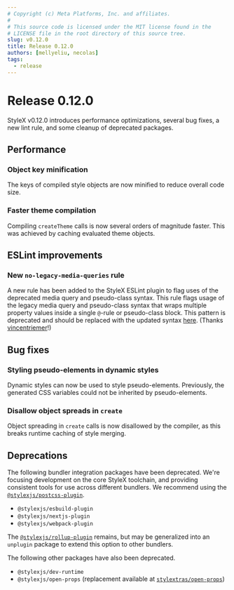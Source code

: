 ```yaml
---
# Copyright (c) Meta Platforms, Inc. and affiliates.
#
# This source code is licensed under the MIT license found in the
# LICENSE file in the root directory of this source tree.
slug: v0.12.0
title: Release 0.12.0
authors: [mellyeliu, necolas]
tags:
  - release
---
```


# Release 0.12.0

StyleX v0.12.0 introduces performance optimizations, several bug fixes, a new lint rule, and some cleanup of deprecated packages.

## Performance

### Object key minification

The keys of compiled style objects are now minified to reduce overall code size.

### Faster theme compilation

Compiling `createTheme` calls is now several orders of magnitude faster. This was achieved by caching evaluated theme objects.

## ESLint improvements

### New `no-legacy-media-queries` rule

A new rule has been added to the StyleX ESLint plugin to flag uses of the deprecated media query and pseudo-class syntax. This rule flags usage of the legacy media query and pseudo-class syntax that wraps multiple property values inside a single `@`-rule or pseudo-class block. This pattern is deprecated and should be replaced with the updated syntax [here](https://stylexjs.com/docs/learn/styling-ui/defining-styles/#media-queries-and-other--rules). (Thanks [vincentriemer](https://github.com/vincentriemer)!)

## Bug fixes

### Styling pseudo-elements in dynamic styles

Dynamic styles can now be used to style pseudo-elements. Previously, the generated CSS variables could not be inherited by pseudo-elements.

### Disallow object spreads in `create`

Object spreading in `create` calls is now disallowed by the compiler, as this breaks runtime caching of style merging.

## Deprecations

The following bundler integration packages have been deprecated. We're focusing development on the core StyleX toolchain, and providing consistent tools for use across different bundlers. We recommend using the [`@stylexjs/postcss-plugin`](https://stylexjs.com/docs/api/configuration/postcss-plugin/).

- `@stylexjs/esbuild-plugin`
- `@stylexjs/nextjs-plugin`
- `@stylexjs/webpack-plugin`

The [`@stylexjs/rollup-plugin`](https://github.com/facebook/stylex/tree/main/packages/rollup-plugin) remains, but may be generalized into an `unplugin` package to extend this option to other bundlers.

The following other packages have also been deprecated.

- `@stylexjs/dev-runtime`
- `@stylexjs/open-props` (replacement available at [`stylextras/open-props`](https://github.com/nmn/stylextras/tree/main/packages/open-props))

